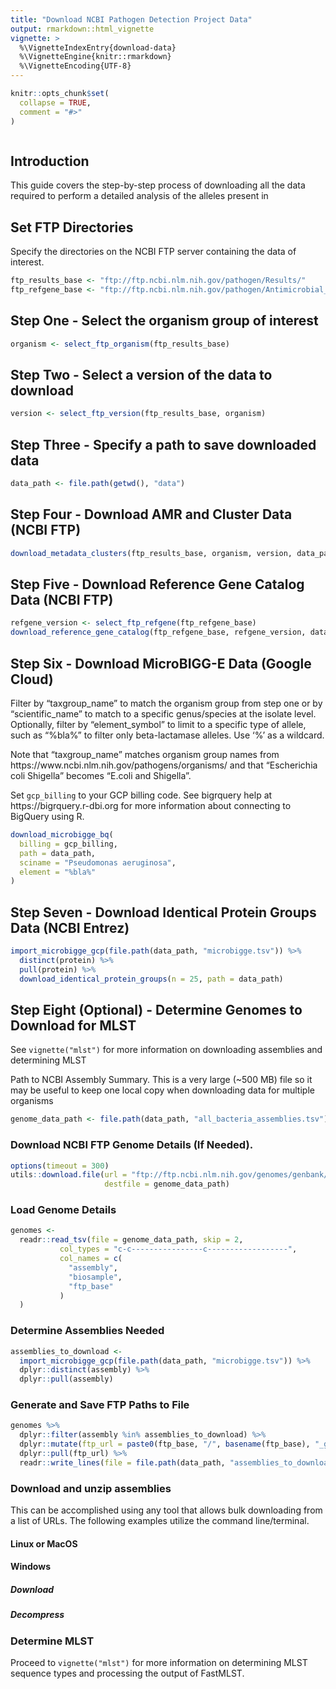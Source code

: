```yaml
---
title: "Download NCBI Pathogen Detection Project Data"
output: rmarkdown::html_vignette
vignette: >
  %\VignetteIndexEntry{download-data}
  %\VignetteEngine{knitr::rmarkdown}
  %\VignetteEncoding{UTF-8}
---
```


```r
knitr::opts_chunk$set(
  collapse = TRUE,
  comment = "#>"
)
```

```r
```
## Introduction
This guide covers the step-by-step process of downloading all the data required to perform a detailed analysis of the alleles present in 

## Set FTP Directories
Specify the directories on the NCBI FTP server containing the data of interest.
```r
ftp_results_base <- "ftp://ftp.ncbi.nlm.nih.gov/pathogen/Results/"
ftp_refgene_base <- "ftp://ftp.ncbi.nlm.nih.gov/pathogen/Antimicrobial_resistance/Data/"
```

## Step One - Select the organism group of interest
```r
organism <- select_ftp_organism(ftp_results_base)
```

## Step Two - Select a version of the data to download
```r
version <- select_ftp_version(ftp_results_base, organism)
```

## Step Three - Specify a path to save downloaded data
```r
data_path <- file.path(getwd(), "data")
```

## Step Four - Download AMR and Cluster Data (NCBI FTP)
```r
download_metadata_clusters(ftp_results_base, organism, version, data_path)
```

## Step Five - Download Reference Gene Catalog Data (NCBI FTP)
```r
refgene_version <- select_ftp_refgene(ftp_refgene_base)
download_reference_gene_catalog(ftp_refgene_base, refgene_version, data_path)
```

## Step Six - Download MicroBIGG-E Data (Google Cloud)
Filter by "taxgroup_name" to match the organism group from step one or by
"scientific_name" to match to a specific genus/species at the isolate level.
Optionally, filter by "element_symbol" to limit to a specific type of allele,
such as "%bla%" to filter only beta-lactamase alleles. Use '%' as a wildcard.

Note that "taxgroup_name" matches organism group names from
https://www.ncbi.nlm.nih.gov/pathogens/organisms/ and that "Escherichia coli
Shigella" becomes "E.coli and Shigella".

Set `gcp_billing` to your GCP billing code. See bigrquery help at
https://bigrquery.r-dbi.org for more information about connecting to BigQuery
using R.

```r
download_microbigge_bq(
  billing = gcp_billing,
  path = data_path,
  sciname = "Pseudomonas aeruginosa",
  element = "%bla%"
)
```

## Step Seven - Download Identical Protein Groups Data (NCBI Entrez)
```r
import_microbigge_gcp(file.path(data_path, "microbigge.tsv")) %>%
  distinct(protein) %>%
  pull(protein) %>%
  download_identical_protein_groups(n = 25, path = data_path)
```

## Step Eight (Optional) - Determine Genomes to Download for MLST
See `vignette("mlst")` for more information on downloading assemblies and
determining MLST

Path to NCBI Assembly Summary. This is a very large (~500 MB) file so it may be
useful to keep one local copy when downloading data for multiple organisms

```r
genome_data_path <- file.path(data_path, "all_bacteria_assemblies.tsv")
```

### Download NCBI FTP Genome Details (If Needed).
```r
options(timeout = 300)
utils::download.file(url = "ftp://ftp.ncbi.nlm.nih.gov/genomes/genbank/bacteria/assembly_summary.txt",
                     destfile = genome_data_path)
```

### Load Genome Details
```r
genomes <-
  readr::read_tsv(file = genome_data_path, skip = 2,
           col_types = "c-c----------------c------------------",
           col_names = c(
             "assembly",
             "biosample",
             "ftp_base"
           )
  )
```

### Determine Assemblies Needed
```r
assemblies_to_download <-
  import_microbigge_gcp(file.path(data_path, "microbigge.tsv")) %>%
  dplyr::distinct(assembly) %>%
  dplyr::pull(assembly)
```

### Generate and Save FTP Paths to File
```r
genomes %>%
  dplyr::filter(assembly %in% assemblies_to_download) %>%
  dplyr::mutate(ftp_url = paste0(ftp_base, "/", basename(ftp_base), "_genomic.fna.gz")) %>%
  dplyr::pull(ftp_url) %>%
  readr::write_lines(file = file.path(data_path, "assemblies_to_download.txt"))
```

### Download and unzip assemblies
This can be accomplished using any tool that allows bulk downloading from a list
of URLs. The following examples utilize the command line/terminal.

#### Linux or MacOS

#### Windows
##### Download
##### Decompress

### Determine MLST
Proceed to `vignette("mlst")` for more information on determining MLST sequence
types and processing the output of FastMLST.

